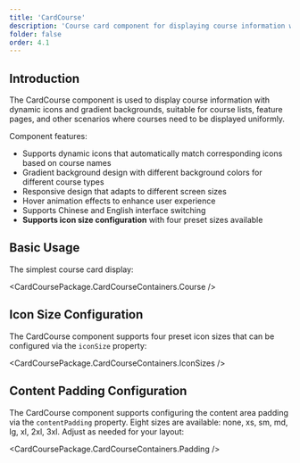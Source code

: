 ```yaml
---
title: 'CardCourse'
description: 'Course card component for displaying course information with dynamic icons and gradient backgrounds'
folder: false
order: 4.1
---
```



## Introduction

The CardCourse component is used to display course information with dynamic icons and gradient backgrounds, suitable for course lists, feature pages, and other scenarios where courses need to be displayed uniformly.

Component features:

- Supports dynamic icons that automatically match corresponding icons based on course names
- Gradient background design with different background colors for different course types
- Responsive design that adapts to different screen sizes
- Hover animation effects to enhance user experience
- Supports Chinese and English interface switching
- **Supports icon size configuration** with four preset sizes available

## Basic Usage

The simplest course card display:

<CardCoursePackage.CardCourseContainers.Course />

## Icon Size Configuration

The CardCourse component supports four preset icon sizes that can be configured via the `iconSize` property:

<CardCoursePackage.CardCourseContainers.IconSizes />

## Content Padding Configuration

The CardCourse component supports configuring the content area padding via the `contentPadding` property. Eight sizes are available: none, xs, sm, md, lg, xl, 2xl, 3xl. Adjust as needed for your layout:

<CardCoursePackage.CardCourseContainers.Padding />
